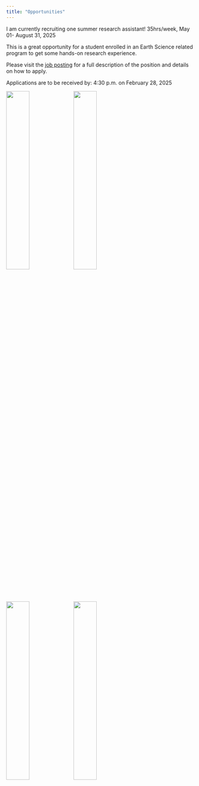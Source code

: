 ```yaml
---
title: "Opportunities"
---
```


I am currently recruiting one summer research assistant! 35hrs/week, May 01- August 31, 2025

This is a great opportunity for a student enrolled in an Earth Science related program to get some hands-on research experience.

Please visit the [job posting](https://www.brandonu.ca/jobs/job/research-assistant-iii-department-of-geography-environment/) for a full description of the position and details on how to apply. 

Applications are to be received by: 4:30 p.m. on February 28, 2025

<img src = "images/scanning.jpg" width = "35%" align = "center">
<img src = "images/research_site.jpg" width = "35%" align = "center">
<img src = "images/snow.jpg" width = "35%" align = "center">
<img src = "images/wind_erosion.jpg" width = "35%" align = "center">
